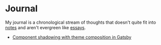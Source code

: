 # Journal

My journal is a chronological stream of thoughts that doesn't
quite fit into [notes](/txt/) and aren't evergreen like [essays](/writing).

- [Component shadowing with theme composition in Gatsby](/journal/88888888-component-shadowing-with-theme-composition-in-gatsby)
